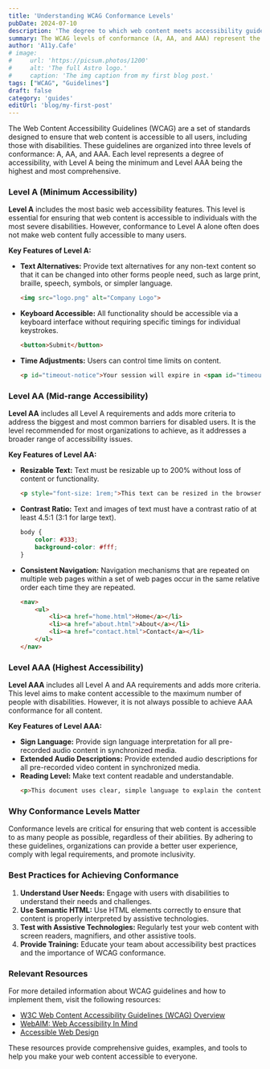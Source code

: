 ```yaml
---
title: 'Understanding WCAG Conformance Levels'
pubDate: 2024-07-10
description: 'The degree to which web content meets accessibility guidelines'
summary: The WCAG levels of conformance (A, AA, and AAA) represent the degree to which web content meets accessibility guidelines, each level addressing different aspects of accessibility. Here's a deeper look into each level and how they apply in real-world applications
author: 'A11y.Cafe'
# image:
#     url: 'https://picsum.photos/1200'
#     alt: 'The full Astro logo.'
#     caption: 'The img caption from my first blog post.'
tags: ["WCAG", "Guidelines"]
draft: false
category: 'guides'
editUrl: 'blog/my-first-post'
---
```



The Web Content Accessibility Guidelines (WCAG) are a set of standards designed to ensure that web content is accessible to all users, including those with disabilities. These guidelines are organized into three levels of conformance: A, AA, and AAA. Each level represents a degree of accessibility, with Level A being the minimum and Level AAA being the highest and most comprehensive. 

### Level A (Minimum Accessibility)

**Level A** includes the most basic web accessibility features. This level is essential for ensuring that web content is accessible to individuals with the most severe disabilities. However, conformance to Level A alone often does not make web content fully accessible to many users.

**Key Features of Level A:**
- **Text Alternatives:** Provide text alternatives for any non-text content so that it can be changed into other forms people need, such as large print, braille, speech, symbols, or simpler language.
  ```html
  <img src="logo.png" alt="Company Logo">
  ```
- **Keyboard Accessible:** All functionality should be accessible via a keyboard interface without requiring specific timings for individual keystrokes.
  ```html
  <button>Submit</button>
  ```
- **Time Adjustments:** Users can control time limits on content.
  ```html
  <p id="timeout-notice">Your session will expire in <span id="timeout">5 minutes</span>.</p>
  ```

### Level AA (Mid-range Accessibility)

**Level AA** includes all Level A requirements and adds more criteria to address the biggest and most common barriers for disabled users. It is the level recommended for most organizations to achieve, as it addresses a broader range of accessibility issues.

**Key Features of Level AA:**
- **Resizable Text:** Text must be resizable up to 200% without loss of content or functionality.
  ```html
  <p style="font-size: 1rem;">This text can be resized in the browser settings.</p>
  ```
- **Contrast Ratio:** Text and images of text must have a contrast ratio of at least 4.5:1 (3:1 for large text).
  ```css
  body {
      color: #333;
      background-color: #fff;
  }
  ```
- **Consistent Navigation:** Navigation mechanisms that are repeated on multiple web pages within a set of web pages occur in the same relative order each time they are repeated.
  ```html
  <nav>
      <ul>
          <li><a href="home.html">Home</a></li>
          <li><a href="about.html">About</a></li>
          <li><a href="contact.html">Contact</a></li>
      </ul>
  </nav>
  ```

### Level AAA (Highest Accessibility)

**Level AAA** includes all Level A and AA requirements and adds more criteria. This level aims to make content accessible to the maximum number of people with disabilities. However, it is not always possible to achieve AAA conformance for all content.

**Key Features of Level AAA:**
- **Sign Language:** Provide sign language interpretation for all pre-recorded audio content in synchronized media.
- **Extended Audio Descriptions:** Provide extended audio descriptions for all pre-recorded video content in synchronized media.
- **Reading Level:** Make text content readable and understandable.
  ```html
  <p>This document uses clear, simple language to explain the content.</p>
  ```

### Why Conformance Levels Matter

Conformance levels are critical for ensuring that web content is accessible to as many people as possible, regardless of their abilities. By adhering to these guidelines, organizations can provide a better user experience, comply with legal requirements, and promote inclusivity.

### Best Practices for Achieving Conformance

1. **Understand User Needs:** Engage with users with disabilities to understand their needs and challenges.
2. **Use Semantic HTML:** Use HTML elements correctly to ensure that content is properly interpreted by assistive technologies.
3. **Test with Assistive Technologies:** Regularly test your web content with screen readers, magnifiers, and other assistive tools.
4. **Provide Training:** Educate your team about accessibility best practices and the importance of WCAG conformance.

### Relevant Resources

For more detailed information about WCAG guidelines and how to implement them, visit the following resources:

- [W3C Web Content Accessibility Guidelines (WCAG) Overview](https://www.w3.org/WAI/standards-guidelines/wcag/) 
- [WebAIM: Web Accessibility In Mind](https://webaim.org/)
- [Accessible Web Design](https://www.a11yproject.com/)

These resources provide comprehensive guides, examples, and tools to help you make your web content accessible to everyone.
